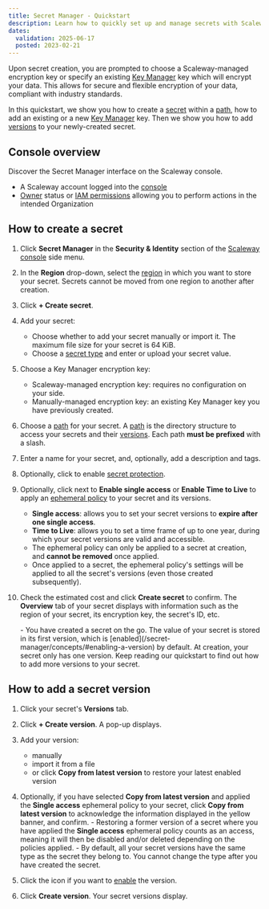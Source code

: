 ```yaml
---
title: Secret Manager - Quickstart
description: Learn how to quickly set up and manage secrets with Scaleway's Secret Manager. Follow our step-by-step guide to create secrets, define paths, and add versions effortlessly.
dates:
  validation: 2025-06-17
  posted: 2023-02-21
---
```



Upon secret creation, you are prompted to choose a Scaleway-managed encryption key or specify an existing [Key Manager](/key-manager) key which will encrypt your data. This allows for secure and flexible encryption of your data, compliant with industry standards.

In this quickstart, we show you how to create a [secret](/secret-manager/concepts/#secret) within a [path](/secret-manager/concepts/#path), how to add an existing or a new [Key Manager](/key-manager) key. Then we show you how to add [versions](/secret-manager/concepts/#version) to your newly-created secret.

## Console overview
Discover the Secret Manager interface on the Scaleway console.
<GuideFlow src="https://app.guideflow.com/embed/8kozm23fwp"/>

<Requirements />

- A Scaleway account logged into the [console](https://account.scaleway.com/?service=elements)
- [Owner](/iam/concepts/#owner) status or [IAM permissions](/iam/concepts/#permission) allowing you to perform actions in the intended Organization

## How to create a secret

1. Click **Secret Manager** in the **Security & Identity** section of the [Scaleway console](https://account.scaleway.com/?service=elements) side menu.
2. In the **Region** drop-down, select the [region](/secret-manager/concepts/#region) in which you want to store your secret.
    <Message type="important">
     Secrets cannot be moved from one region to another after creation.
    </Message>
3. Click **+ Create secret**.
4. Add your secret:
    - Choose whether to add your secret manually or import it.
        <Message type="note">
         The maximum file size for your secret is 64 KiB.
        </Message>
    - Choose a [secret type](/secret-manager/concepts/#secret-types) and enter or upload your secret value.
5. Choose a Key Manager encryption key:
    - Scaleway-managed encryption key: requires no configuration on your side.
    - Manually-managed encryption key: an existing Key Manager key you have previously created.
6. Choose a [path](/secret-manager/concepts/#path) for your secret.
    <Message type="important">
      A [path](/secret-manager/concepts/#path) is the directory structure to access your secrets and their [versions](/secret-manager/concepts/#version). Each path **must be prefixed** with a slash.
    </Message>
7. Enter a name for your secret, and, optionally, add a description and tags.
8. Optionally, click <Icon name="toggle" /> to enable [secret protection](/secret-manager/concepts/#secret-protection).
9. Optionally, click <Icon name="toggle" /> next to **Enable single access** or **Enable Time to Live** to apply an [ephemeral policy](/secret-manager/concepts/#ephemeral-policy) to your secret and its versions.
    <Message type="important">
     - **Single access**: allows you to set your secret versions to **expire after one single access**.
     - **Time to Live**: allows you to set a time frame of up to one year, during which your secret versions are valid and accessible.
     - The ephemeral policy can only be applied to a secret at creation, and **cannot be removed** once applied.
     - Once applied to a secret, the ephemeral policy's settings will be applied to all the secret's versions (even those created subsequently).
    </Message>
10. Check the estimated cost and click **Create secret** to confirm. The **Overview** tab of your secret displays with information such as the region of your secret, its encryption key, the secret's ID, etc.

    <Message type="note">
      - You have created a secret on the go. The value of your secret is stored in its first version, which is [enabled](/secret-manager/concepts/#enabling-a-version) by default. At creation, your secret only has one version. Keep reading our quickstart to find out how to add more versions to your secret.
    </Message>

## How to add a secret version

1. Click your secret's **Versions** tab.
2. Click **+ Create version**. A pop-up displays.
3. Add your version:

    - manually
    - import it from a file
    - or click **Copy from latest version** to restore your latest enabled version

4. Optionally, if you have selected **Copy from latest version** and applied the **Single access** ephemeral policy to your secret, click **Copy from latest version** to acknowledge the information displayed in the yellow banner, and confirm.
      <Message type="important">
        - Restoring a former version of a secret where you have applied the **Single access** ephemeral policy counts as an access, meaning it will then be disabled and/or deleted depending on the policies applied.
        - By default, all your secret versions have the same type as the secret they belong to. You cannot change the type after you have created the secret.
      </Message>
5. Click the <Icon name="toggle" /> icon if you want to [enable](/secret-manager/concepts/#enabling-a-version) the version.
6. Click **Create version**. Your secret versions display.